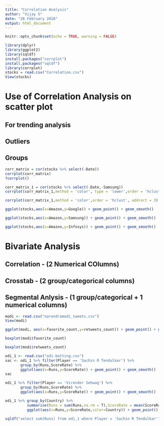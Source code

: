 ---
title: "Correlation Analysis"
author: "Vijay S"
date: "26 February 2018"
output: html_document
---

```{r setup, include=FALSE}
knitr::opts_chunk$set(echo = TRUE, warning = FALSE)
```

```{r}
library(dplyr)
library(ggplot2)
library(sqldf)
install.packages("corrplot")
install.packages("sqldf")
library(corrplot)
stocks = read.csv("Correlation.csv")
View(stocks)
```

# Use of Correlation Analysis on scatter plot
## For trending analysis
## Outliers
## Groups

```{r}
corr_matrix = cor(stocks %>% select(-Date))
corrplot(corr_matrix)
?corrplot()
```
```{r}
corr_matrix_1 = cor(stocks %>% select(-Date,-Samsung))
corrplot(corr_matrix_1,method = 'color', type = 'lower',order = 'hclust', addrect = 3)
```

```{r}
corrplot(corr_matrix_1,method = 'color',order = 'hclust', addrect = 3)
```
```{r}
ggplot(stocks,aes(x=Amazon,y=Google)) + geom_point() + geom_smooth()
```

```{r}
ggplot(stocks,aes(x=Amazon,y=Samsung)) + geom_point() + geom_smooth()
```

```{r}
ggplot(stocks,aes(x=Amazon,y=Infosys)) + geom_point() + geom_smooth()
```

# Bivariate Analysis
## Correlation - (2 Numerical COlumns)
## Crosstab - (2 group/categorical columns)
## Segmental Anlysis - (1 group/categorical + 1 numerical columns)
```{r}
modi <- read.csv("narendramodi_tweets.csv")
View(modi)

ggplot(modi, aes(x=favorite_count,y=retweets_count)) + geom_point() + geom_smooth()
```
```{r}
boxplot(modi$favorite_count)
```
```{r}
boxplot(modi$retweets_count)
```

```{r}
odi_1 <- read.csv("odi-batting.csv")
sac <- odi_1 %>% filter(Player == 'Sachin R Tendulkar') %>% 
       group_by(Runs,ScoreRate) %>% 
       ggplot(aes(x=Runs,y=ScoreRate)) + geom_point() + geom_smooth() 
sac
```

```{r}
odi_1 %>% filter(Player == 'Virender Sehwag') %>% 
       group_by(Runs,ScoreRate) %>% 
       ggplot(aes(x=Runs,y=ScoreRate)) + geom_point() + geom_smooth()
```
```{r}
odi_1 %>% group_by(Country) %>% 
          summarise(Runs = sum(Runs,na.rm = T),ScoreRate = mean(ScoreRate,na.rm = T)) %>% 
          ggplot(aes(x=Runs,y=ScoreRate,color=Country)) + geom_point() + geom_smooth(color='red')
```

```{r}
sqldf("select sum(Runs) from odi_1 where Player = 'Sachin R Tendulkar'")
```

